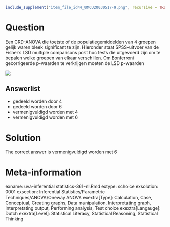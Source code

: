 ```{r, echo = FALSE, results = "hide"}
include_supplement("item_file_id44_UMCU20030517-9.png", recursive = TRUE)
```
Question
========

Een CRD-ANOVA die toetste of de populatiegemiddelden van 4 groepen gelijk waren bleek significant te zijn. Hieronder staat SPSS-uitvoer van de Fisher's LSD multiple comparisons post hoc tests die uitgevoerd zijn om te bepalen welke groepen van elkaar verschillen. Om Bonferroni gecorrigeerde p-waarden te verkrijgen moeten de LSD p-waarden 

 ![](item_file_id44_UMCU20030517-9.png)

Answerlist
----------
* gedeeld worden door 4
* gedeeld worden door 6
* vermenigvuldigd worden met 4
* vermenigvuldigd worden met 6

Solution
========

The correct answer is  vermenigvuldigd worden met 6 

Meta-information
================
exname: uva-inferential statistics-361-nl.Rmd 
extype: schoice 
exsolution: 0001 
exsection: Inferential Statistics/Parametric Techniques/ANOVA/Oneway ANOVA
exextra[Type]: Calculation, Case, Conceptual, Creating graphs, Data manipulation, Interpretating graph, Interpretating output, Performing analysis, Test choice 
exextra[Langauge]: Dutch 
exextra[Level]: Statistical Literacy, Statistical Reasoning, Statistical Thinking 
